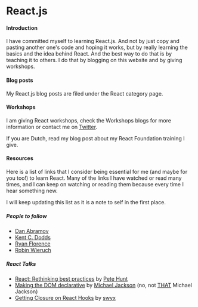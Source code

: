 

# React.js

#### Introduction

I have committed myself to learning React.js. And not by just copy and pasting another one's code
and hoping it works, but by really learning the basics and the idea behind React. And the best way
to do that is by teaching it to others. I do that by blogging on this website and by giving workshops.

#### Blog posts

My React.js blog posts are filed under the <Link to="/categories/react">React category</Link> page.

#### Workshops

I am giving React workshops, check the <Link to="/categories/workshops">Workshops blogs</Link>
for more information or contact me on <a href="https://twitter.com/bouwe">Twitter</a>.

If you are Dutch, read my <Link to="/wat-je-leert-in-mijn-react-foundation-training">blog post about my React Foundation training</Link> I give.

#### Resources

Here is a list of links that I consider being essential for me (and maybe for you too!) to learn React.
Many of the links I have watched or read many times, and I can keep on watching or reading them because
every time I hear something new.

I will keep updating this list as it is a note to self in the first place.

##### People to follow

- [Dan Abramov]
- [Kent C. Dodds]
- [Ryan Florence]
- [Robin Wieruch]

[dan abramov]: https://overreacted.io
[kent c. dodds]: https://kentcdodds.com
[ryan florence]: https://ryanflorence.com
[robin wieruch]: https://www.robinwieruch.de

##### React Talks

- [React: Rethinking best practices] by [Pete Hunt]
- [Making the DOM declarative] by [Michael Jackson] (no, not [THAT] Michael Jackson)
- [Getting Closure on React Hooks] by [swyx]

[react: rethinking best practices]: https://youtu.be/x7cQ3mrcKaY
[pete hunt]: https://twitter.com/floydophone
[getting closure on react hooks]: https://youtu.be/KJP1E-Y-xyo
[swyx]: https://twitter.com/swyx
[making the dom declarative]: https://www.youtube.com/watch?v=vyO5wKHlWZg
[michael jackson]: https://twitter.com/mjackson
[that]: https://michaeljackson.com

